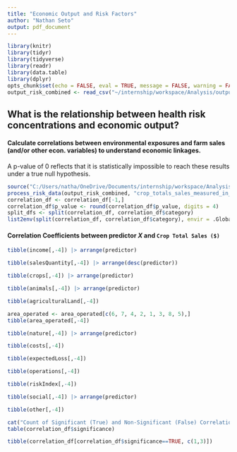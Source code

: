 ```yaml
---
title: "Economic Output and Risk Factors"
author: "Nathan Seto"
output: pdf_document
---
```


```r
library(knitr)
library(tidyr)
library(tidyverse)
library(readr)
library(data.table)
library(dplyr)
opts_chunk$set(echo = FALSE, eval = TRUE, message = FALSE, warning = FALSE, tidy = TRUE)
output_risk_combined <- read_csv("~/internship/workspace/Analysis/output_risk_combined.csv")
```

## What is the relationship between health risk concentrations and economic output?

#### Calculate correlations between environmental exposures and farm sales (and/or other econ. variables) to understand economic linkages.

A p-value of 0 reflects that it is statistically impossible to reach these results under a true null hypothesis.

```r
source("C:/Users/natha/OneDrive/Documents/internship/workspace/Analysis/outputriskfunction.R")
process_risk_data(output_risk_combined, "crop_totals_sales_measured_in_$")
correlation_df <- correlation_df[-1,]
correlation_df$p_value <- round(correlation_df$p_value, digits = 4)
split_dfs <- split(correlation_df, correlation_df$category)
list2env(split(correlation_df, correlation_df$category), envir = .GlobalEnv)
```

#### Correlation Coefficients between predictor $X$ and `Crop Total Sales ($)`

```r
tibble(income[,-4]) |> arrange(predictor)
```

```r
tibble(salesQuantity[,-4]) |> arrange(desc(predictor))
```

```r
tibble(crops[,-4]) |> arrange(predictor)
```

```r
tibble(animals[,-4]) |> arrange(predictor)
```

```r
tibble(agriculturalLand[,-4])
```

```r
area_operated <- area_operated[c(6, 7, 4, 2, 1, 3, 8, 5),]
tibble(area_operated[,-4])
```

```r
tibble(nature[,-4]) |> arrange(predictor)
```

```r
tibble(costs[,-4])
```

```r
tibble(expectedLoss[,-4])
```

```r
tibble(operations[,-4])
```

```r
tibble(riskIndex[,-4])
```

```r
tibble(social[,-4]) |> arrange(predictor) 
```

```r
tibble(other[,-4])
```

```r
cat("Count of Significant (True) and Non-Significant (False) Correlations (p < 0.05) \n")
table(correlation_df$significance)

tibble(correlation_df[correlation_df$significance==TRUE, c(1,3)])
```

